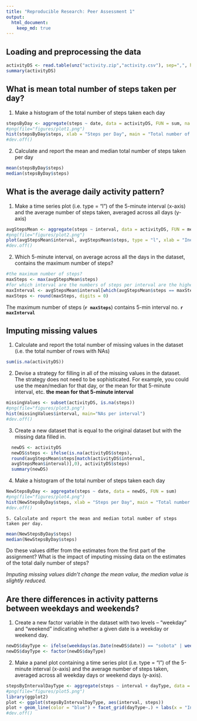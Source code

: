 ```yaml
---
title: "Reproducible Research: Peer Assessment 1"
output: 
  html_document:
    keep_md: true
---
```



## Loading and preprocessing the data
```r
activityDS <- read.table(unz("activity.zip","activity.csv"), sep=",", header = TRUE)
summary(activityDS)

```
## What is mean total number of steps taken per day?
  1. Make a histogram of the total number of steps taken each day

```r
stepsByDay <- aggregate(steps ~ date, data = activityDS, FUN = sum, na.rm = TRUE)
#png(file="figures/plot1.png")
hist(stepsByDay$steps, xlab = "Steps per Day", main = "Total number of steps taken per day", col = "blue") 
#dev.off()
```
  
  2. Calculate and report the mean and median total number of steps taken per day

```r
mean(stepsByDay$steps)
median(stepsByDay$steps)
```

## What is the average daily activity pattern?
  1. Make a time series plot (i.e. type = "l") of the 5-minute interval (x-axis) and the average number of steps taken, averaged across all days (y-axis)
```r
avgStepsMean <- aggregate(steps ~ interval, data = activityDS, FUN = mean, na.rm = TRUE)
#png(file="figures/plot2.png")
plot(avgStepsMean$interval, avgStepsMean$steps, type = "l", xlab = "Inervals", ylab = "Average no. of steps", main = "The average number of steps taken per interval")
#dev.off()
```
  
  2. Which 5-minute interval, on average across all the days in the dataset, contains the maximum number of steps?
```r
#the maximum number of steps?
maxSteps <- max(avgStepsMean$steps)
#for which interval are the numbers of steps per interval are the highest?
maxInterval <- avgStepsMean$interval[which(avgStepsMean$steps == maxSteps)]
maxSteps <- round(maxSteps, digits = 0)
```

The maximum number of steps (**`r maxSteps`**) contains 5-min interval no. **`r maxInterval`**

## Imputing missing values
  1. Calculate and report the total number of missing values in the dataset (i.e. the total number of rows with NAs)
```r
sum(is.na(activityDS))
```
  2. Devise a strategy for filling in all of the missing values in the dataset. The strategy does not need to be sophisticated. For example, you could use the mean/median for that day, or the mean for that 5-minute interval, etc.
**the mean for that 5-minute interval**
```r
missingValues <- subset(activityDS, is.na(steps))
#png(file="figures/plot3.png")
hist(missingValues$interval, main="NAs per interval")
#dev.off()
```
  
  3. Create a new dataset that is equal to the original dataset but with the missing data filled in.
  
```r
  newDS <- activityDS
  newDS$steps <- ifelse(is.na(activityDS$steps),
  round(avgStepsMean$steps[match(activityDS$interval,
  avgStepsMean$interval)],0), activityDS$steps)
  summary(newDS)
```
  4. Make a histogram of the total number of steps taken each day
```r
NewStepsByDay <- aggregate(steps ~ date, data = newDS, FUN = sum)
#png(file="figures/plot4.png")
hist(NewStepsByDay$steps, xlab = "Steps per Day", main = "Total number of steps taken per day", col = "blue")
#dev.off()
```

    5. Calculate and report the mean and median total number of steps taken per day.
    
```r
mean(NewStepsByDay$steps)
median(NewStepsByDay$steps)
```
  
  Do these values differ from the estimates from the first part of the assignment? What is the impact of imputing missing data on the estimates of the total daily number of steps?
  
*Imputing missing values didn’t change the mean value, the median value is slightly reduced.*
  
## Are there differences in activity patterns between weekdays and weekends?
  1. Create a new factor variable in the dataset with two levels -- "weekday" and "weekend" indicating whether a given date is a weekday or weekend day.
```r
newDS$dayType <- ifelse(weekdays(as.Date(newDS$date)) == "sobota" | weekdays(as.Date(newDS$date)) == "niedziela", "weekend", "weekday")
newDS$dayType <- factor(newDS$dayType)
```

  2. Make a panel plot containing a time series plot (i.e. type = "l") of the 5-minute interval (x-axis) and the average number of steps taken, averaged across all weekday days or weekend days (y-axis).
  
```r
stepsByIntervalDayType <- aggregate(steps ~ interval + dayType, data = newDS, FUN = mean)
#png(file="figures/plot5.png")
library(ggplot2)
plot <- ggplot(stepsByIntervalDayType, aes(interval, steps))
plot + geom_line(color = "blue") + facet_grid(dayType~.) + labs(x = "Intervals", y = "Average Steps", title = "Activity Patterns")
#dev.off()
```







